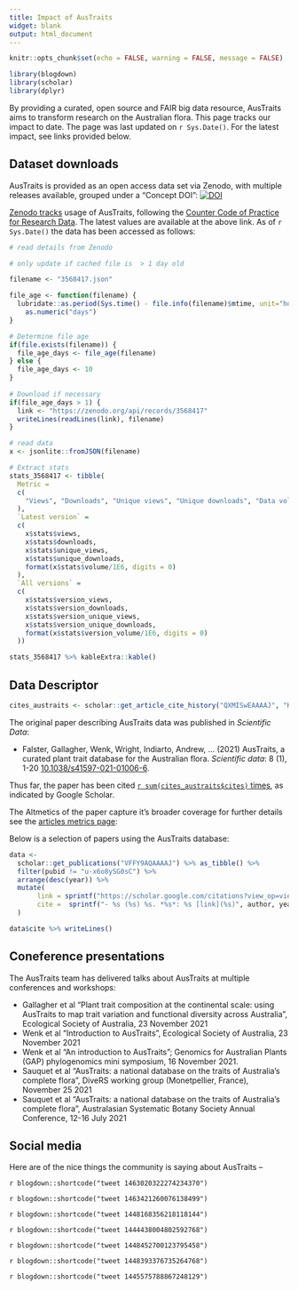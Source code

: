 ```yaml
---
title: Impact of AusTraits
widget: blank
output: html_document
---
```


```r
knitr::opts_chunk$set(echo = FALSE, warning = FALSE, message = FALSE)

library(blogdown)
library(scholar)
library(dplyr)
```


<script type="text/javascript" src="https://d1bxh8uas1mnw7.cloudfront.net/assets/embed.js"></script>

By providing a curated, open source and FAIR big data resource, AusTraits aims to transform research on the Australian flora. This page tracks our impact to date. The page was last updated on `r Sys.Date()`. For the latest impact, see links provided below.

## Dataset downloads

AusTraits is provided as an open access data set via Zenodo, with multiple releases available, grouped under a "Concept DOI": [![DOI](https://zenodo.org/badge/DOI/10.5281/zenodo.3583418.svg)](https://doi.org/10.5281/zenodo.3583418) 

[Zenodo tracks](https://www.projectcounter.org/code-practice-research-data/repositories-that-have-implemented-the-code-of-practice-for-research-data/) usage of AusTraits, following the [Counter Code of Practice for Research Data](https://www.projectcounter.org/code-practice-research-data/). The latest values are available at the above link. As of `r Sys.Date()` the data has been accessed as follows:

```r
# read details from Zenodo

# only update if cached file is  > 1 day old

filename <- "3568417.json"

file_age <- function(filename) {
  lubridate::as.period(Sys.time() - file.info(filename)$mtime, unit="hours") %>% 
    as.numeric("days")  
}

# Determine file age
if(file.exists(filename)) {
  file_age_days <- file_age(filename) 
} else {
  file_age_days <- 10
}
 
# Download if necessary 
if(file_age_days > 1) {
  link <- "https://zenodo.org/api/records/3568417"
  writeLines(readLines(link), filename)
}

# read data
x <- jsonlite::fromJSON(filename)

# Extract stats
stats_3568417 <- tibble(
  Metric = 
  c(
    "Views", "Downloads", "Unique views", "Unique downloads", "Data volume (MB)"
  ), 
  `Latest version` = 
  c(
    x$stats$views, 
    x$stats$downloads, 
    x$stats$unique_views,
    x$stats$unique_downloads, 
    format(x$stats$volume/1E6, digits = 0)
  ),
  `All versions` = 
  c(
    x$stats$version_views, 
    x$stats$version_downloads, 
    x$stats$version_unique_views,
    x$stats$version_unique_downloads, 
    format(x$stats$version_volume/1E6, digits = 0)
  ))

stats_3568417 %>% kableExtra::kable()
```

    
## Data Descriptor
```r
cites_austraits <- scholar::get_article_cite_history("QXMISwEAAAAJ", "K3LRdlH-MEoC")

```

The original paper describing AusTraits data was published in *Scientific Data*:

* Falster, Gallagher, Wenk, Wright, Indiarto, Andrew, ... (2021) AusTraits, a curated plant trait database for the Australian flora. *Scientific data*: 8 (1), 1-20 [10.1038/s41597-021-01006-6](http://doi.org/10.1038/s41597-021-01006-6). 

Thus far, the paper has been cited [`r sum(cites_austraits$cites)` times](https://scholar.google.com/citations?view_op=view_citation&hl=en&user=QXMISwEAAAAJ&sortby=pubdate&citation_for_view=QXMISwEAAAAJ:K3LRdlH-MEoC
), as indicated by Google Scholar. 

The Altmetics of the paper capture it's broader coverage for further details see the [articles metrics page](https://nature.altmetric.com/details/114271024): 

<div data-badge-details="right" data-badge-type="donut" data-doi="10.1038/s41597-021-01006-6" data-condensed="true" class="altmetric-embed"></div>


Below is a selection of papers using the AusTraits database:

```r
data <- 
  scholar::get_publications("VFFY9AQAAAAJ") %>% as_tibble() %>%
  filter(pubid != "u-x6o8ySG0sC") %>%
  arrange(desc(year)) %>%
  mutate(
       link = sprintf("https://scholar.google.com/citations?view_op=view_citation&citation_for_view=VFFY9AQAAAAJ:%s", pubid),
       cite =  sprintf("- %s (%s) %s. *%s*: %s [link](%s)", author, year, title, journal, number, link)
  )

data$cite %>% writeLines()
```

## Coneference presentations

The AusTraits team has delivered talks about AusTraits at multiple conferences and workshops:

- Gallagher et al "Plant trait composition at the continental scale: using AusTraits to map trait variation and functional diversity across Australia", Ecological Society of Australia, 23 November 2021
- Wenk et al "Introduction to AusTraits", Ecological Society of Australia, 23 November 2021
- Wenk et al "An introduction to AusTraits"; Genomics for Australian Plants (GAP) phylogenomics mini symposium, 16 November 2021.
- Sauquet et al "AusTraits: a national database on the traits of Australia's complete flora", DiveRS working group (Monetpellier, France), November 25 2021
- Sauquet et al "AusTraits: a national database on the traits of Australia's complete flora", Australasian Systematic Botany Society Annual Conference, 12-16 July 2021


## Social media

Here are of the nice things the community is saying about AusTraits --

`r blogdown::shortcode("tweet 1463020322274234370")`

`r blogdown::shortcode("tweet 1463421260076138499")`

`r blogdown::shortcode("tweet 1448168356218118144")`

`r blogdown::shortcode("tweet 1444438004802592768")`

`r blogdown::shortcode("tweet 1448452700123795458")`

`r blogdown::shortcode("tweet 1448393376735264768")`

`r blogdown::shortcode("tweet 1445575788867248129")`

